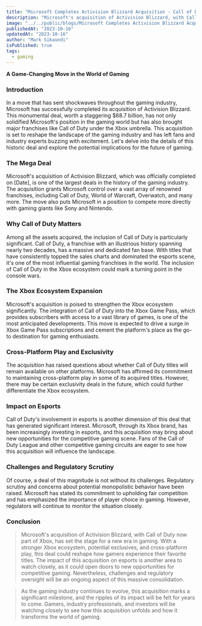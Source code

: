 ```yaml
---
title: "Microsoft Completes Activision Blizzard Acquisition - Call of Duty Now Part of Xbox"
description: "Microsoft's acquisition of Activision Blizzard, with Call of Duty now part of Xbox, has set the stage for a new era in gaming. With a stronger Xbox ecosystem, potential exclusives, and cross-platform play, this deal could reshape how gamers experience their favorite titles."
image: "../../public/blogs/Microsoft Completes Activision Blizzard Acquisition - Call of Duty Now Part of Xbox.jpeg"
publishedAt: "2023-10-16"
updatedAt: "2023-10-16"
author: "Mark Sikaundi"
isPublished: true
tags:
  - gaming
---
```


**A Game-Changing Move in the World of Gaming**

### Introduction

In a move that has sent shockwaves throughout the gaming industry, Microsoft has successfully completed its acquisition of Activision Blizzard. This monumental deal, worth a staggering $68.7 billion, has not only solidified Microsoft's position in the gaming world but has also brought major franchises like Call of Duty under the Xbox umbrella. This acquisition is set to reshape the landscape of the gaming industry and has left fans and industry experts buzzing with excitement. Let's delve into the details of this historic deal and explore the potential implications for the future of gaming.

### The Mega Deal

Microsoft's acquisition of Activision Blizzard, which was officially completed on [Date], is one of the largest deals in the history of the gaming industry. The acquisition grants Microsoft control over a vast array of renowned franchises, including Call of Duty, World of Warcraft, Overwatch, and many more. The move also puts Microsoft in a position to compete more directly with gaming giants like Sony and Nintendo.

### Why Call of Duty Matters

Among all the assets acquired, the inclusion of Call of Duty is particularly significant. Call of Duty, a franchise with an illustrious history spanning nearly two decades, has a massive and dedicated fan base. With titles that have consistently topped the sales charts and dominated the esports scene, it's one of the most influential gaming franchises in the world. The inclusion of Call of Duty in the Xbox ecosystem could mark a turning point in the console wars.

### The Xbox Ecosystem Expansion

Microsoft's acquisition is poised to strengthen the Xbox ecosystem significantly. The integration of Call of Duty into the Xbox Game Pass, which provides subscribers with access to a vast library of games, is one of the most anticipated developments. This move is expected to drive a surge in Xbox Game Pass subscriptions and cement the platform's place as the go-to destination for gaming enthusiasts.

### Cross-Platform Play and Exclusivity

The acquisition has raised questions about whether Call of Duty titles will remain available on other platforms. Microsoft has affirmed its commitment to maintaining cross-platform play in some of its acquired titles. However, there may be certain exclusivity deals in the future, which could further differentiate the Xbox ecosystem.

### Impact on Esports

Call of Duty's involvement in esports is another dimension of this deal that has generated significant interest. Microsoft, through its Xbox brand, has been increasingly investing in esports, and this acquisition may bring about new opportunities for the competitive gaming scene. Fans of the Call of Duty League and other competitive gaming circuits are eager to see how this acquisition will influence the landscape.

### Challenges and Regulatory Scrutiny

Of course, a deal of this magnitude is not without its challenges. Regulatory scrutiny and concerns about potential monopolistic behavior have been raised. Microsoft has stated its commitment to upholding fair competition and has emphasized the importance of player choice in gaming. However, regulators will continue to monitor the situation closely.

### Conclusion

> Microsoft's acquisition of Activision Blizzard, with Call of Duty now part of Xbox, has set the stage for a new era in gaming. With a stronger Xbox ecosystem, potential exclusives, and cross-platform play, this deal could reshape how gamers experience their favorite titles. The impact of this acquisition on esports is another area to watch closely, as it could open doors to new opportunities for competitive gaming. Nevertheless, challenges and regulatory oversight will be an ongoing aspect of this massive consolidation.

> As the gaming industry continues to evolve, this acquisition marks a significant milestone, and the ripples of its impact will be felt for years to come. Gamers, industry professionals, and investors will be watching closely to see how this acquisition unfolds and how it transforms the world of gaming.
